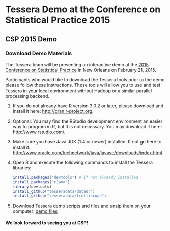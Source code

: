 <!--
Comments:
To create index.html, do this in R:
   library(buildDocs)
   setwd(".../docs-csp2015")
   buildDocs("analysis", outLoc=".", copyrightText="")
Then in index.html:
   Remove empty copyright statement at bottom
   Edit links in 1, 2 and 3 (cran/rstudio/java) to remove double links (keep
       the ones with target="_blank")
-->

# Tessera Demo at the Conference on Statistical Practice 2015 #

## CSP 2015 Demo ##

### Download Demo Materials ###

The Tessera team will be presenting an interactive demo at the 
<a href="http://www.amstat.org/meetings/csp/2015/" target="_blank">
2015 Conference on Statistical Practice</a> in 
New Orleans on February 21, 2015.

Participants who would like to download the Tessera tools prior to the demo 
please follow these instructions. These tools will allow you to use and test 
Tessera in your local environment without Hadoop or a similar parallel 
processing backend.

1. If you do not already have R version 3.0.2 or later, please download and
install it here: <a href="http://cran.r-project.org" target="_blank">
http://cran.r-project.org</a>. 

2. Optional: You may find the RStudio development environment an easier way
to program in R, but it is not necessary. You may download it here:
<a href="http://www.rstudio.com/" target="_blank">http://www.rstudio.com/</a>.

3. Make sure you have Java JDK (1.4 or newer) installed. If not go here to 
install it: 
<a href="http://www.oracle.com/technetwork/java/javase/downloads/index.html" target="_blank">
http://www.oracle.com/technetwork/java/javase/downloads/index.html</a>.

4. Open R and execute the following commands to install the Tessera libraries:
   ```r
   install.packages("devtools") # if not already installed
   install.packages("rJava")
   library(devtools)
   install_github("tesseradata/datadr")
   install_github("tesseradata/trelliscope")
   ```

5. Download Tessera demo scripts and files and unzip them on your computer:
[demo files](Tessera_demo_CSP2015.zip)


#### We look forward to seeing you at CSP! 
